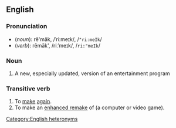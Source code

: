 ==English==
=== Pronunciation ===
*(''noun''): rē'māk, /ˈriːmeɪk/, /<tt>"ri:meIk</tt>/
*(''verb''): rēmāk', /riːˈmeɪk/, /<tt>ri:"meIk</tt>/
[[Category:English heteronyms]]

=== Noun ===
{{en-noun|remake|remakes}}
#A new, especially updated, version of an entertainment program

===Transitive verb===
{{irregverb|'''to remake'''|'''[[remakes]]'''|'''[[remade]]'''|'''[[remade]]'''|'''[[remaking]]'''}}

# To [[make]] [[again]].
# To make an [[enhanced remake]] of (a computer or video game).